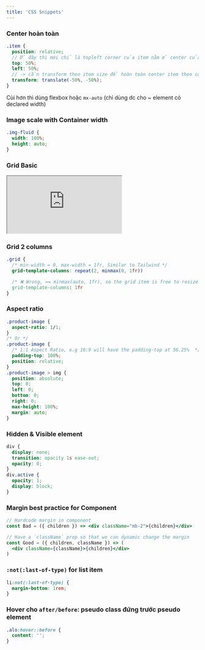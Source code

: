 ```yaml
---
title: 'CSS Snippets'
---
```


### Center hoàn toàn

```scss
.item {
  position: relative;
  // Ở đây thì mới chỉ là topleft corner của item nằm ở center của container
  top: 50%;
  left: 50%;
  // -> cần transform theo item size để hoàn toàn center item theo container
  transform: translate(-50%, -50%);
}
```

Cùi hơn thì dùng flexbox hoặc `mx-auto` (chỉ dùng dc cho ~ element có declared width)

### Image scale with Container width

```css
.img-fluid {
  width: 100%;
  height: auto;
}
```

### Grid Basic

<iframe
  src="https://codesandbox.io/embed/css-grid-1iewhe?fontsize=10&hidenavigation=1&module=%2Fsrc%2Fstyles.css&theme=dark"
  style={{
    width: '100%',
    height: 500,
    border: 0,
    borderRadius: 4,
    overflow: 'hidden',
  }}
  title="CSS Grid"
  allow="accelerometer; ambient-light-sensor; camera; encrypted-media; geolocation; gyroscope; hid; microphone; midi; payment; usb; vr; xr-spatial-tracking"
  sandbox="allow-forms allow-modals allow-popups allow-presentation allow-same-origin allow-scripts"
></iframe>

### Grid 2 columns

```css
.grid {
  /* min-width = 0, max-width = 1fr, Similar to Tailwind */
  grid-template-columns: repeat(2, minmax(0, 1fr))

  /* ❌ Wrong, == minmax(auto, 1fr), so the grid item is free to resize to 0 */
  grid-template-columns: 1fr
}
```

### Aspect ratio

```css
.product-image {
  aspect-ratio: 1/1;
}
/* Or */
.product-image {
  /* 1:1 Aspect Ratio, e.g 16:9 will have the padding-top at 56.25%  */
  padding-top: 100%;
  position: relative;
}
.product-image > img {
  position: absolute;
  top: 0;
  left: 0;
  bottom: 0;
  right: 0;
  max-height: 100%;
  margin: auto;
}
```

### Hidden & Visible element

```css
div {
  display: none;
  transition: opacity 1s ease-out;
  opacity: 0;
}
div.active {
  opacity: 1;
  display: block;
}
```

### Margin best practice for Component

```jsx
// Hardcode margin in component
const Bad = ({ children }) => <div className="mb-2">{children}</div>

// Have a `className` prop so that we can dynamic change the margin
const Good = ({ children, className }) => (
  <div className={className}>{children}</div>
)
```

### `:not(:last-of-type)` for list item

```css
li:not(:last-of-type) {
  margin-bottom: 1rem;
}
```

### Hover cho `after/before`: pseudo class đứng trước pseudo element

```css
.alo:hover::before {
  content: '';
}
```
